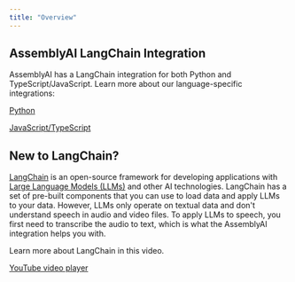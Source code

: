 ```yaml
---
title: "Overview"
---
```


## AssemblyAI LangChain Integration[​](#assemblyai-langchain-integration "Direct link to AssemblyAI LangChain Integration")

AssemblyAI has a LangChain integration for both Python and TypeScript/JavaScript. Learn more about our language-specific integrations:

[Python](/docs/integrations/langchain/python)

[JavaScript/TypeScript](/docs/integrations/langchain/js)

## New to LangChain?[​](#new-to-langchain "Direct link to New to LangChain?")

[LangChain](https://www.langchain.com/docs/get_started/) is an open-source framework for developing applications with [Large Language Models (LLMs)](https://www.assemblyai.com/blog/introduction-large-language-models-generative-ai/) and other AI technologies. LangChain has a set of pre-built components that you can use to load data and apply LLMs to your data. However, LLMs only operate on textual data and don't understand speech in audio and video files. To apply LLMs to speech, you first need to transcribe the audio to text, which is what the AssemblyAI integration helps you with.

Learn more about LangChain in this video.

[YouTube video player](https://www.youtube.com/embed/RoR4XJw8wIc?si=-GPeOBm2d48ZTVQf)
